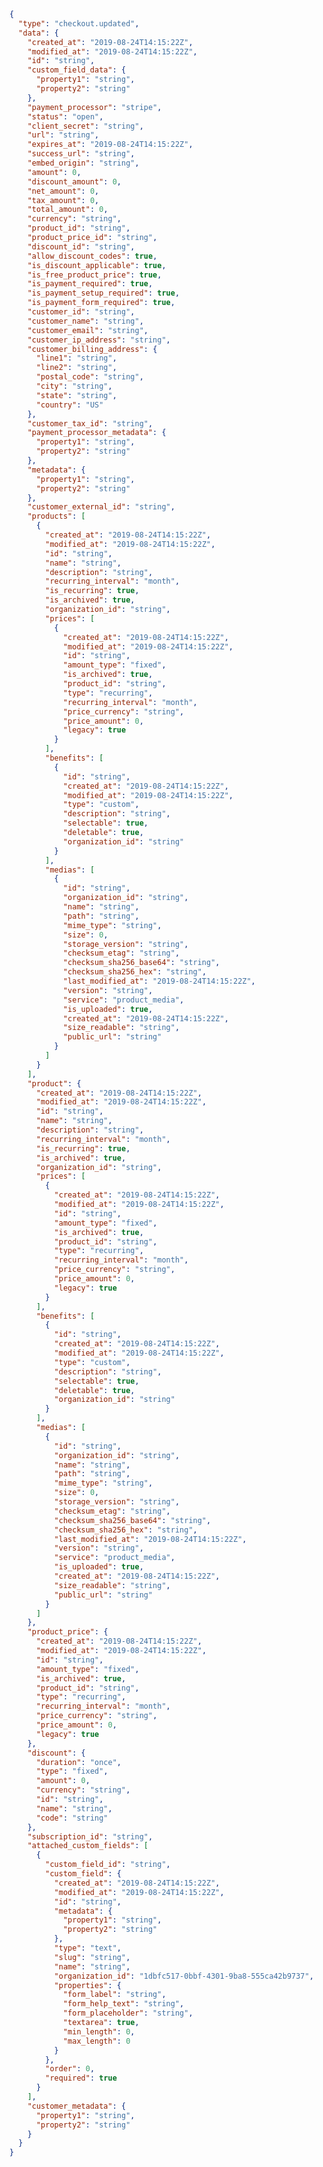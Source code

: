 
```json
{
  "type": "checkout.updated",
  "data": {
    "created_at": "2019-08-24T14:15:22Z",
    "modified_at": "2019-08-24T14:15:22Z",
    "id": "string",
    "custom_field_data": {
      "property1": "string",
      "property2": "string"
    },
    "payment_processor": "stripe",
    "status": "open",
    "client_secret": "string",
    "url": "string",
    "expires_at": "2019-08-24T14:15:22Z",
    "success_url": "string",
    "embed_origin": "string",
    "amount": 0,
    "discount_amount": 0,
    "net_amount": 0,
    "tax_amount": 0,
    "total_amount": 0,
    "currency": "string",
    "product_id": "string",
    "product_price_id": "string",
    "discount_id": "string",
    "allow_discount_codes": true,
    "is_discount_applicable": true,
    "is_free_product_price": true,
    "is_payment_required": true,
    "is_payment_setup_required": true,
    "is_payment_form_required": true,
    "customer_id": "string",
    "customer_name": "string",
    "customer_email": "string",
    "customer_ip_address": "string",
    "customer_billing_address": {
      "line1": "string",
      "line2": "string",
      "postal_code": "string",
      "city": "string",
      "state": "string",
      "country": "US"
    },
    "customer_tax_id": "string",
    "payment_processor_metadata": {
      "property1": "string",
      "property2": "string"
    },
    "metadata": {
      "property1": "string",
      "property2": "string"
    },
    "customer_external_id": "string",
    "products": [
      {
        "created_at": "2019-08-24T14:15:22Z",
        "modified_at": "2019-08-24T14:15:22Z",
        "id": "string",
        "name": "string",
        "description": "string",
        "recurring_interval": "month",
        "is_recurring": true,
        "is_archived": true,
        "organization_id": "string",
        "prices": [
          {
            "created_at": "2019-08-24T14:15:22Z",
            "modified_at": "2019-08-24T14:15:22Z",
            "id": "string",
            "amount_type": "fixed",
            "is_archived": true,
            "product_id": "string",
            "type": "recurring",
            "recurring_interval": "month",
            "price_currency": "string",
            "price_amount": 0,
            "legacy": true
          }
        ],
        "benefits": [
          {
            "id": "string",
            "created_at": "2019-08-24T14:15:22Z",
            "modified_at": "2019-08-24T14:15:22Z",
            "type": "custom",
            "description": "string",
            "selectable": true,
            "deletable": true,
            "organization_id": "string"
          }
        ],
        "medias": [
          {
            "id": "string",
            "organization_id": "string",
            "name": "string",
            "path": "string",
            "mime_type": "string",
            "size": 0,
            "storage_version": "string",
            "checksum_etag": "string",
            "checksum_sha256_base64": "string",
            "checksum_sha256_hex": "string",
            "last_modified_at": "2019-08-24T14:15:22Z",
            "version": "string",
            "service": "product_media",
            "is_uploaded": true,
            "created_at": "2019-08-24T14:15:22Z",
            "size_readable": "string",
            "public_url": "string"
          }
        ]
      }
    ],
    "product": {
      "created_at": "2019-08-24T14:15:22Z",
      "modified_at": "2019-08-24T14:15:22Z",
      "id": "string",
      "name": "string",
      "description": "string",
      "recurring_interval": "month",
      "is_recurring": true,
      "is_archived": true,
      "organization_id": "string",
      "prices": [
        {
          "created_at": "2019-08-24T14:15:22Z",
          "modified_at": "2019-08-24T14:15:22Z",
          "id": "string",
          "amount_type": "fixed",
          "is_archived": true,
          "product_id": "string",
          "type": "recurring",
          "recurring_interval": "month",
          "price_currency": "string",
          "price_amount": 0,
          "legacy": true
        }
      ],
      "benefits": [
        {
          "id": "string",
          "created_at": "2019-08-24T14:15:22Z",
          "modified_at": "2019-08-24T14:15:22Z",
          "type": "custom",
          "description": "string",
          "selectable": true,
          "deletable": true,
          "organization_id": "string"
        }
      ],
      "medias": [
        {
          "id": "string",
          "organization_id": "string",
          "name": "string",
          "path": "string",
          "mime_type": "string",
          "size": 0,
          "storage_version": "string",
          "checksum_etag": "string",
          "checksum_sha256_base64": "string",
          "checksum_sha256_hex": "string",
          "last_modified_at": "2019-08-24T14:15:22Z",
          "version": "string",
          "service": "product_media",
          "is_uploaded": true,
          "created_at": "2019-08-24T14:15:22Z",
          "size_readable": "string",
          "public_url": "string"
        }
      ]
    },
    "product_price": {
      "created_at": "2019-08-24T14:15:22Z",
      "modified_at": "2019-08-24T14:15:22Z",
      "id": "string",
      "amount_type": "fixed",
      "is_archived": true,
      "product_id": "string",
      "type": "recurring",
      "recurring_interval": "month",
      "price_currency": "string",
      "price_amount": 0,
      "legacy": true
    },
    "discount": {
      "duration": "once",
      "type": "fixed",
      "amount": 0,
      "currency": "string",
      "id": "string",
      "name": "string",
      "code": "string"
    },
    "subscription_id": "string",
    "attached_custom_fields": [
      {
        "custom_field_id": "string",
        "custom_field": {
          "created_at": "2019-08-24T14:15:22Z",
          "modified_at": "2019-08-24T14:15:22Z",
          "id": "string",
          "metadata": {
            "property1": "string",
            "property2": "string"
          },
          "type": "text",
          "slug": "string",
          "name": "string",
          "organization_id": "1dbfc517-0bbf-4301-9ba8-555ca42b9737",
          "properties": {
            "form_label": "string",
            "form_help_text": "string",
            "form_placeholder": "string",
            "textarea": true,
            "min_length": 0,
            "max_length": 0
          }
        },
        "order": 0,
        "required": true
      }
    ],
    "customer_metadata": {
      "property1": "string",
      "property2": "string"
    }
  }
}
```
